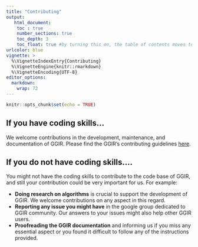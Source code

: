 ```yaml
---
title: "Contributing"
output:
   html_document:
    toc : true
    number_sections: true
    toc_depth: 3
    toc_float: true #by turning this on, the table of contents moves to the left of the page.
urlcolor: blue
vignette: >
  %\VignetteIndexEntry{Contributing}
  %\VignetteEngine{knitr::rmarkdown}
  %\VignetteEncoding{UTF-8}
editor_options:
  markdown:
    wrap: 72
---
```


```r
knitr::opts_chunk$set(echo = TRUE)
```


## If you have coding skills…

We welcome contributions in the development, maintenance, and documentation of GGIR. Please find the GGIR’s contributing guidelines [here](https://github.com/wadpac/GGIR/blob/master/CONTRIBUTING.md).

## If you do not have coding skills….

You might not have the coding skills to contribute to the code base of GGIR, and still your contribution could be very important for us. For example: 

-	**Doing research on algorithms** is crucial to support the development of GGIR. We welcome contributions on any aspect in this regard.
-	**Reporting any issue you might have** in the google group dedicated to GGIR community. Our answers to your issues might also help other GGIR users. 
-	**Proofreading the GGIR documentation** and informing us if you miss any essential aspect or you found it difficult to follow any of the instructions provided.
